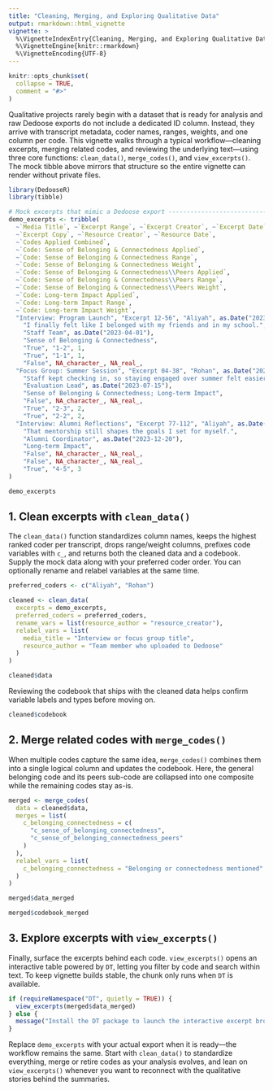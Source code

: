 ```yaml
---
title: "Cleaning, Merging, and Exploring Qualitative Data"
output: rmarkdown::html_vignette
vignette: >
  %\VignetteIndexEntry{Cleaning, Merging, and Exploring Qualitative Data}
  %\VignetteEngine{knitr::rmarkdown}
  %\VignetteEncoding{UTF-8}
---
```


```r
knitr::opts_chunk$set(
  collapse = TRUE,
  comment = "#>"
)
```

Qualitative projects rarely begin with a dataset that is ready for analysis and
raw Dedoose exports do not include a dedicated ID column. Instead, they arrive
with transcript metadata, coder names, ranges, weights, and one column per code.
This vignette walks through a typical workflow—cleaning excerpts, merging related
codes, and reviewing the underlying text—using three core functions:
`clean_data()`, `merge_codes()`, and `view_excerpts()`. The mock tibble above
mirrors that structure so the entire vignette can render without private files.

```r
library(DedooseR)
library(tibble)

# Mock excerpts that mimic a Dedoose export ----------------------------------
demo_excerpts <- tribble(
  ~`Media Title`, ~`Excerpt Range`, ~`Excerpt Creator`, ~`Excerpt Date`,
  ~`Excerpt Copy`, ~`Resource Creator`, ~`Resource Date`,
  ~`Codes Applied Combined`,
  ~`Code: Sense of Belonging & Connectedness Applied`,
  ~`Code: Sense of Belonging & Connectedness Range`,
  ~`Code: Sense of Belonging & Connectedness Weight`,
  ~`Code: Sense of Belonging & Connectedness\\Peers Applied`,
  ~`Code: Sense of Belonging & Connectedness\\Peers Range`,
  ~`Code: Sense of Belonging & Connectedness\\Peers Weight`,
  ~`Code: Long-term Impact Applied`,
  ~`Code: Long-term Impact Range`,
  ~`Code: Long-term Impact Weight`,
  "Interview: Program Launch", "Excerpt 12-56", "Aliyah", as.Date("2023-04-12"),
    "I finally felt like I belonged with my friends and in my school.",
    "Staff Team", as.Date("2023-04-01"),
    "Sense of Belonging & Connectedness",
    "True", "1-2", 1,
    "True", "1-1", 1,
    "False", NA_character_, NA_real_,
  "Focus Group: Summer Session", "Excerpt 04-38", "Rohan", as.Date("2023-07-28"),
    "Staff kept checking in, so staying engaged over summer felt easier.",
    "Evaluation Lead", as.Date("2023-07-15"),
    "Sense of Belonging & Connectedness; Long-term Impact",
    "False", NA_character_, NA_real_,
    "True", "2-3", 2,
    "True", "2-2", 2,
  "Interview: Alumni Reflections", "Excerpt 77-112", "Aliyah", as.Date("2024-01-08"),
    "That mentorship still shapes the goals I set for myself.",
    "Alumni Coordinator", as.Date("2023-12-20"),
    "Long-term Impact",
    "False", NA_character_, NA_real_,
    "False", NA_character_, NA_real_,
    "True", "4-5", 3
)

demo_excerpts
```


## 1. Clean excerpts with `clean_data()`

The `clean_data()` function standardizes column names, keeps the highest ranked
coder per transcript, drops range/weight columns, prefixes code variables with
`c_`, and returns both the cleaned data and a codebook. Supply the mock data along
with your preferred coder order. You can optionally rename and relabel variables
at the same time.

```r
preferred_coders <- c("Aliyah", "Rohan")

cleaned <- clean_data(
  excerpts = demo_excerpts,
  preferred_coders = preferred_coders,
  rename_vars = list(resource_author = "resource_creator"),
  relabel_vars = list(
    media_title = "Interview or focus group title",
    resource_author = "Team member who uploaded to Dedoose"
  )
)

cleaned$data
```

Reviewing the codebook that ships with the cleaned data helps confirm variable
labels and types before moving on.

```r
cleaned$codebook
```

## 2. Merge related codes with `merge_codes()`

When multiple codes capture the same idea, `merge_codes()` combines them into a
single logical column and updates the codebook. Here, the general belonging code
and its peers sub-code are collapsed into one composite while the remaining codes
stay as-is.

```r
merged <- merge_codes(
  data = cleaned$data,
  merges = list(
    c_belonging_connectedness = c(
      "c_sense_of_belonging_connectedness",
      "c_sense_of_belonging_connectedness_peers"
    )
  ),
  relabel_vars = list(
    c_belonging_connectedness = "Belonging or connectedness mentioned"
  )
)

merged$data_merged
```

```r
merged$codebook_merged
```

## 3. Explore excerpts with `view_excerpts()`

Finally, surface the excerpts behind each code. `view_excerpts()` opens an
interactive table powered by `DT`, letting you filter by code and search within
text. To keep vignette builds stable, the chunk only runs when `DT` is
available.

```r
if (requireNamespace("DT", quietly = TRUE)) {
  view_excerpts(merged$data_merged)
} else {
  message("Install the DT package to launch the interactive excerpt browser.")
}
```

Replace `demo_excerpts` with your actual export when it is ready—the workflow
remains the same. Start with `clean_data()` to standardize everything, merge or
retire codes as your analysis evolves, and lean on `view_excerpts()` whenever
you want to reconnect with the qualitative stories behind the summaries.
